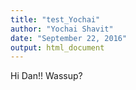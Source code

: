 ```yaml
---
title: "test_Yochai"
author: "Yochai Shavit"
date: "September 22, 2016"
output: html_document
---
```

Hi Dan!! Wassup?
